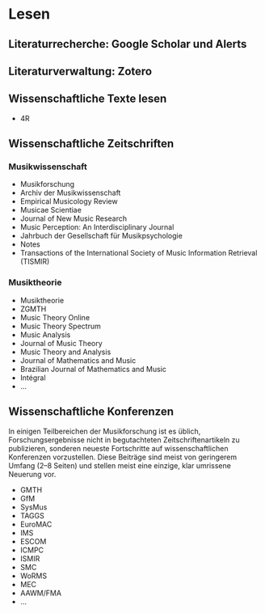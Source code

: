 # Lesen

## Literaturrecherche: Google Scholar und Alerts

## Literaturverwaltung: Zotero

## Wissenschaftliche Texte lesen

- 4R

## Wissenschaftliche Zeitschriften

### Musikwissenschaft

- Musikforschung
- Archiv der Musikwissenschaft
- Empirical Musicology Review
- Musicae Scientiae
- Journal of New Music Research
- Music Perception: An Interdisciplinary Journal 
- Jahrbuch der Gesellschaft für Musikpsychologie
- Notes
- Transactions of the International Society of Music Information Retrieval (TISMIR)

### Musiktheorie 

- Musiktheorie
- ZGMTH
- Music Theory Online
- Music Theory Spectrum
- Music Analysis
- Journal of Music Theory
- Music Theory and Analysis
- Journal of Mathematics and Music
- Brazilian Journal of Mathematics and Music
- Intégral
- ...

## Wissenschaftliche Konferenzen

In einigen Teilbereichen der Musikforschung ist es üblich, Forschungsergebnisse nicht 
in begutachteten Zeitschriftenartikeln zu publizieren, sonderen neueste Fortschritte 
auf wissenschaftlichen Konferenzen vorzustellen. Diese Beiträge sind meist von 
geringerem Umfang (2--8 Seiten) und stellen meist eine einzige, klar umrissene Neuerung vor. 

- GMTH
- GfM
- SysMus
- TAGGS
- EuroMAC
- IMS
- ESCOM
- ICMPC
- ISMIR
- SMC
- WoRMS
- MEC
- AAWM/FMA
- ...
